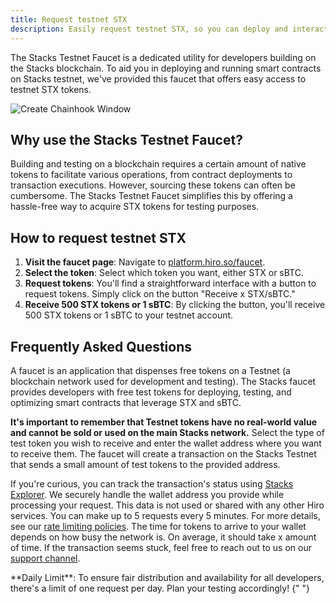 ```yaml
---
title: Request testnet STX
description: Easily request testnet STX, so you can deploy and interact with Stacks testnet.
---
```



The Stacks Testnet Faucet is a dedicated utility for developers building on the Stacks blockchain. To aid you in deploying and running smart contracts on Stacks testnet, we've provided this faucet that offers easy access to testnet STX tokens.

![Create Chainhook Window](../images/faucet/request.png)

## Why use the Stacks Testnet Faucet?

Building and testing on a blockchain requires a certain amount of native tokens to facilitate various operations, from contract deployments to transaction executions. However, sourcing these tokens can often be cumbersome. The Stacks Testnet Faucet simplifies this by offering a hassle-free way to acquire STX tokens for testing purposes.

## How to request testnet STX

1. **Visit the faucet page**: Navigate to [platform.hiro.so/faucet](https://platform.hiro.so/faucet).
2. **Select the token**: Select which token you want, either STX or sBTC.
3. **Request tokens**: You'll find a straightforward interface with a button to request tokens. Simply click on the button "Receive x STX/sBTC."
4. **Receive 500 STX tokens or 1 sBTC**: By clicking the button, you'll receive 500 STX tokens or 1 sBTC to your testnet account.

## Frequently Asked Questions


<Accordions>
<Accordion title="What is a faucet?">
A faucet is an application that dispenses free tokens on a Testnet (a blockchain network used for development and testing). The Stacks faucet provides developers with free test tokens for deploying, testing, and optimizing smart contracts that leverage STX and sBTC.

**It's important to remember that Testnet tokens have no real-world value and cannot be sold or used on the main Stacks network.**
</Accordion>
<Accordion title="How does the faucet work?">
Select the type of test token you wish to receive and enter the wallet address where you want to receive them. The faucet will create a transaction on the Stacks Testnet that sends a small amount of test tokens to the provided address.

If you're curious, you can track the transaction's status using [Stacks Explorer](https://explorer.stacks.so/).
</Accordion>
<Accordion title="Is it secure?">
We securely handle the wallet address you provide while processing your request. This data is not used or shared with any other Hiro services.
</Accordion>
<Accordion title="Is there a limit for the number of tokens I can request?">
You can make up to 5 requests every 5 minutes. For more details, see our [rate limiting policies](/stacks/rate-limiting).
</Accordion>
<Accordion title="How long does it take for the Testnet tokens to arrive in my account?">
The time for tokens to arrive to your wallet depends on how busy the network is. On average, it should take x amount of time. If the transaction seems stuck, feel free to reach out to us on our [support channel](https://stacks.chat/).
</Accordion>
</Accordions>

<Callout type="info">
  **Daily Limit**: To ensure fair distribution and availability for all
  developers, there's a limit of one request per day. Plan your testing
  accordingly!
</Callout>{" "}
